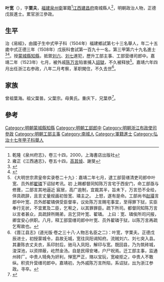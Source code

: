 {{明清人物信息框
| 姓名 = 葉寬
| 原名 =
| 圖片名稱= 
| 圖片大小 =
| 圖片說明 = 
| 最高職務 =浙江布政使司右参政
| 國家 = 大明 
| 爵位 =
| 籍貫 = [[江西|江西]][[建昌府|建昌府]][[南城縣|南城縣]]
| 族裔 = 
| 字號 = 
| 諡號 =
| 出生日期 = 八月十八日
| 出生地點 = 
| 逝世日期 = 卒年不詳 
| 逝世地點 =
| 墓葬 =
| 配偶 = 娶杨氏
| 親屬 = 
| 出身 =
* 弘治十七年甲子科舉人
* 正德三年戊辰科進士
| 經歷 =
| 著作 = 
}}'''叶宽'''（{{bd|1584年||？|}}），字'''栗夫'''，[[福建都指揮使司|福建]][[泉州衛|泉州衛]]軍籍<ref>乾隆《泉州府志》，卷三十四，2000，上海書店出版社</ref>[[江西承宣布政使司|江西]][[建昌府_(明朝)|建昌府]]南城縣人<ref>雍正《江西通志》，卷五十四，[[高其倬|高其倬]]、謝旻</ref>，明朝政治人物，正德戊辰進士。累官浙江參政。

==生平==
治《易經》，由國子生中式甲子科（1504年）福建鄉試第七十三名舉人，年二十五歲中式正德三年（1508年）戊辰科會試第一百九十一名，第三甲第六十九名進士<ref>{{Cite book|title=《皇明贡举考》卷五|last=（明）[[张朝瑞|张朝瑞]]|first=|publisher=《续修四库全书》史部第828册|year=|isbn=|location=|pages=}}</ref><ref>{{Cite book|title=贡举志五种 上|last=鲁小俊，江俊伟著|first=|publisher=武汉：武汉大学出版社|year=2009|isbn=978-7-307-07043-1|location=|pages=}}</ref>。授[[蒙城縣|蒙城縣]][[知縣|知縣]]，抵禦[[刘六|刘六]]、[[刘七|刘七]]進犯，歷升工部主事、工部营缮司郎中。嘉靖二年（1523年）七月，被外戚[[陈万言|陈万言]]陷害捕入[[詔獄|詔獄]]，不久被释放<ref>《大明世宗肃皇帝实录卷二十九》：嘉靖二年七月，逮工部营缮清吏司郎中叶宽、员外郎[[翟璘|翟璘]]下诏狱考讯。初 上赐都督同知陈万言宅于西安门，命工部亟与修葺，二部言其地逼近 宸居，高广逾制，宜裁其半，旨未下，万言恐不全给，佯具疏辞，且言丈量规画初皆宽、璘主之。 上怒，遂有是命。工部尚书[[赵璜|赵璜]]言郎中叶宽、员外郎翟璘俱受臣督率，议处陈万言赐宅事宜，至得罪下狱，实臣奉行无状，不宜累及二臣，乞宥之，以其罪罪臣。疏下所司。都督同知陈万言以言者甚众，具疏辞所赐弟，且乞贷叶宽、翟璘。 上曰：宽、璘俟所司问报，卿宜安心供职。八月，释工部营缮司郎中叶宽、员外翟璘于狱，以陈万言再疏乞宥故也。</ref>。嘉靖六年四月出任浙江右参政，八年二月考察，革职閑住，不久去世<ref>《晋江县志》(道光版·卷之三十八·人物志名臣之二)：叶宽，字栗夫。正德戊辰进士，初授蒙城令，县故无城，宽往凤阳谒知府。流贼刘六、刘七突入县。其妻陈衣丈夫衣，系印肘后，驰马入凤阳，解印与宽。既回县，乃为筑砖城，浚深池，以资捍蔽，屹然金汤。自是民得安堵，户尸祝焉。迁工部主事，监通州砖厂。中贵人犄角为奸利，惮宽严正，赂以宝玩，宽峻拒之，中贵人不敢纵。积资升营缮司郎中。嘉靖初，为外戚陈万言所陷，系诏狱，出为浙江参政。寻卒。</ref>。

==家族== 
曾祖葉海。祖父葉普。父葉宗。母黄氏。重庆下，兄葉恭<ref>{{Cite book|title=天一阁藏明代科举录选刊 登科录 点校本|last=龚延明主编|first=|publisher=宁波出版社|year=2016|isbn=978-7-5526-2320-8|location=宁波|pages=|quote=《天一閣藏明代科舉錄選刊.登科錄》之《正德三年戊辰科進士登科録》}}</ref>。

==參考==
{{reflist}}
{{正德三年戊辰科殿試金榜}}
{{左順門事件}}
{{DEFAULTSORT:Ye葉}}
[[Category:明朝蒙城縣知縣|Category:明朝蒙城縣知縣]]
[[Category:明朝工部郎中|Category:明朝工部郎中]]
[[Category:明朝浙江布政使司參政|Category:明朝浙江布政使司參政]]
[[Category:明朝工部主事|Category:明朝工部主事]]
[[Category:南城人|Category:南城人]]
[[Category:軍籍進士|Category:軍籍進士]]
[[Category:弘治十七年甲子科舉人|Category:弘治十七年甲子科舉人]]